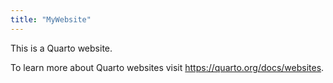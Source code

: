```yaml
---
title: "MyWebsite"
---
```


This is a Quarto website.

To learn more about Quarto websites visit <https://quarto.org/docs/websites>.
